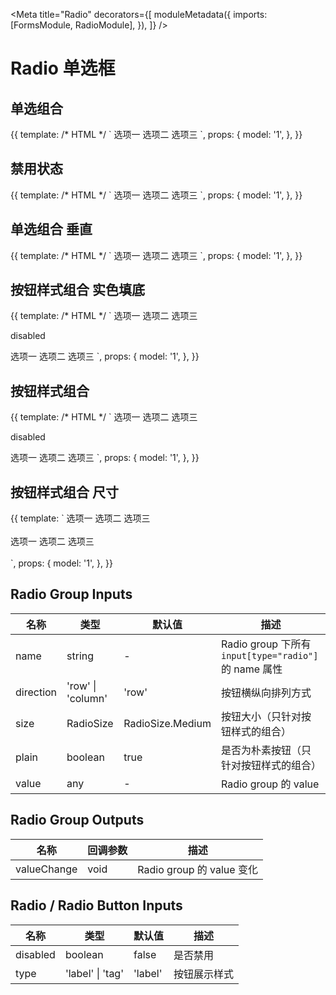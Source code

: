 

<Meta
  title="Radio"
  decorators={[
    moduleMetadata({
      imports: [FormsModule, RadioModule],
    }),
  ]}
/>

# Radio 单选框

## 单选组合

<Canvas>
  <Story
    name="Group"
    height="60px"
  >
    {{
      template: /* HTML */ `
        <aui-radio-group [(ngModel)]="model">
          <aui-radio value="1">选项一</aui-radio>
          <aui-radio value="2">选项二</aui-radio>
          <aui-radio value="3">选项三</aui-radio>
        </aui-radio-group>
      `,
      props: {
        model: '1',
      },
    }}
  </Story>
</Canvas>

## 禁用状态

<Canvas>
  <Story
    name="Disabled"
    height="60px"
  >
    {{
      template: /* HTML */ `
        <aui-radio-group [(ngModel)]="model">
          <aui-radio
            value="1"
            [disabled]="true"
            >选项一</aui-radio
          >
          <aui-radio value="2">选项二</aui-radio>
          <aui-radio
            value="3"
            [disabled]="true"
            >选项三</aui-radio
          >
        </aui-radio-group>
      `,
      props: {
        model: '1',
      },
    }}
  </Story>
</Canvas>

## 单选组合 垂直

<Canvas>
  <Story
    name="Vertical"
    height="120px"
  >
    {{
      template: /* HTML */ `
        <aui-radio-group
          [(ngModel)]="model"
          direction="column"
        >
          <aui-radio value="1">选项一</aui-radio>
          <aui-radio value="2">选项二</aui-radio>
          <aui-radio value="3">选项三</aui-radio>
        </aui-radio-group>
      `,
      props: {
        model: '1',
      },
    }}
  </Story>
</Canvas>

## 按钮样式组合 实色填底

<Canvas>
  <Story
    name="Button"
    height="60px"
  >
    {{
      template: /* HTML */ `
        <aui-radio-group
          [(ngModel)]="model"
          [plain]="false"
        >
          <aui-radio-button value="1">选项一</aui-radio-button>
          <aui-radio-button value="2">选项二</aui-radio-button>
          <aui-radio-button value="3">选项三</aui-radio-button>
        </aui-radio-group>
        <p>disabled</p>
        <aui-radio-group
          [(ngModel)]="model"
          [plain]="false"
        >
          <aui-radio-button
            value="1"
            [disabled]="true"
            >选项一</aui-radio-button
          >
          <aui-radio-button
            value="2"
            [disabled]="true"
            >选项二</aui-radio-button
          >
          <aui-radio-button
            value="3"
            [disabled]="true"
            >选项三</aui-radio-button
          >
        </aui-radio-group>
      `,
      props: {
        model: '1',
      },
    }}
  </Story>
</Canvas>

## 按钮样式组合

<Canvas>
  <Story
    name="Button Plain"
    height="60px"
  >
    {{
      template: /* HTML */ `
        <aui-radio-group
          [(ngModel)]="model"
          size="small"
        >
          <aui-radio-button value="1">选项一</aui-radio-button>
          <aui-radio-button value="2">选项二</aui-radio-button>
          <aui-radio-button value="3">选项三</aui-radio-button>
        </aui-radio-group>
        <p>disabled</p>
        <aui-radio-group [(ngModel)]="model">
          <aui-radio-button
            value="1"
            [disabled]="true"
            >选项一</aui-radio-button
          >
          <aui-radio-button
            value="2"
            [disabled]="true"
            >选项二</aui-radio-button
          >
          <aui-radio-button
            value="3"
            [disabled]="true"
            >选项三</aui-radio-button
          >
        </aui-radio-group>
      `,
      props: {
        model: '1',
      },
    }}
  </Story>
</Canvas>

## 按钮样式组合 尺寸

<Canvas>
  <Story
    name="Button Size"
    height="150px"
  >
    {{
      template: `
        <aui-radio-group [(ngModel)]="model" size="medium">
            <aui-radio-button value="1">选项一</aui-radio-button>
            <aui-radio-button value="2">选项二</aui-radio-button>
            <aui-radio-button value="3">选项三</aui-radio-button>
          </aui-radio-group><br/><br/>
        <aui-radio-group [(ngModel)]="model" size="small">
            <aui-radio-button value="1" [disabled]="true">选项一</aui-radio-button>
            <aui-radio-button value="2">选项二</aui-radio-button>
            <aui-radio-button value="3">选项三</aui-radio-button>
          </aui-radio-group><br/><br/>
      `,
      props: {
        model: '1',
      },
    }}
  </Story>
</Canvas>

## Radio Group Inputs

| 名称      | 类型              | 默认值           | 描述                                                  |
| --------- | ----------------- | ---------------- | ----------------------------------------------------- |
| name      | string            | -                | Radio group 下所有 `input[type="radio"]` 的 name 属性 |
| direction | 'row' \| 'column' | 'row'            | 按钮横纵向排列方式                                    |
| size      | RadioSize         | RadioSize.Medium | 按钮大小（只针对按钮样式的组合）                      |
| plain     | boolean           | true             | 是否为朴素按钮（只针对按钮样式的组合）                |
| value     | any               | -                | Radio group 的 value                                  |

## Radio Group Outputs

| 名称        | 回调参数 | 描述                      |
| ----------- | -------- | ------------------------- |
| valueChange | void     | Radio group 的 value 变化 |

## Radio / Radio Button Inputs

| 名称     | 类型             | 默认值  | 描述         |
| -------- | ---------------- | ------- | ------------ |
| disabled | boolean          | false   | 是否禁用     |
| type     | 'label' \| 'tag' | 'label' | 按钮展示样式 |
